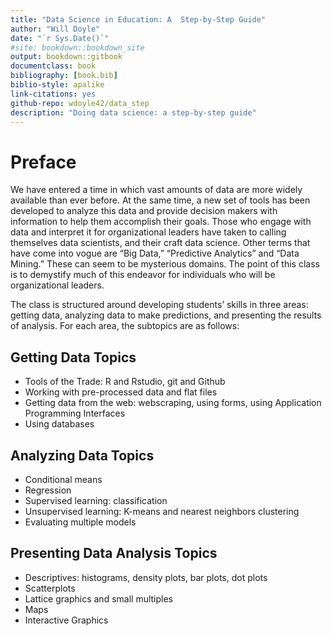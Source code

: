 ```yaml
--- 
title: "Data Science in Education: A  Step-by-Step Guide"
author: "Will Doyle"
date: "`r Sys.Date()`"
#site: bookdown::bookdown_site
output: bookdown::gitbook
documentclass: book
bibliography: [book.bib]
biblio-style: apalike
link-citations: yes
github-repo: wdoyle42/data_step
description: "Doing data science: a step-by-step guide"
---
```


# Preface

We have entered a time in which vast amounts of data are more widely
available than ever before. At the same time, a new set of tools has
been developed to analyze this data and provide decision makers with
information to help them accomplish their goals. Those who engage with
data and interpret it for organizational leaders have taken to calling
themselves data scientists, and their craft data science. Other terms
that have come into vogue are "Big Data," "Predictive Analytics" and
"Data Mining." These can seem to be mysterious domains. The point of
this class is to demystify much of this endeavor for individuals who
will be organizational leaders.

The class is structured around developing students' skills in three
areas: getting data, analyzing data to make predictions, and
presenting the results of analysis. For each area, the subtopics are
as follows:

Getting Data Topics
--------------------
* Tools of the Trade: R and Rstudio, git and Github
* Working with pre-processed data and flat files
* Getting data from the web: webscraping, using forms, using Application Programming Interfaces
* Using databases

Analyzing Data Topics
----------------------
* Conditional means
* Regression
* Supervised learning: classification
* Unsupervised learning: K-means and nearest neighbors clustering
* Evaluating multiple models

Presenting Data Analysis Topics
---------------------------------
* Descriptives: histograms, density plots, bar plots, dot
  plots
* Scatterplots
* Lattice graphics and small multiples
* Maps
* Interactive Graphics


